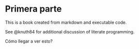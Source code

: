 # Primera parte

This is a book created from markdown and executable code.

See @knuth84 for additional discussion of literate programming.

Cómo llegar a ver esto?
